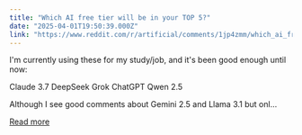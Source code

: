 ```yaml
---
title: "Which AI free tier will be in your TOP 5?"
date: "2025-04-01T19:50:39.000Z"
link: "https://www.reddit.com/r/artificial/comments/1jp4zmm/which_ai_free_tier_will_be_in_your_top_5/"
---
```


I'm currently using these for my study/job, and it's been good enough until now:
  
Claude 3.7
 DeepSeek
 Grok
 ChatGPT
 Qwen 2.5
  
Although I see good comments about Gemini 2.5 and Llama 3.1 but onl...

[Read more](https://www.reddit.com/r/artificial/comments/1jp4zmm/which_ai_free_tier_will_be_in_your_top_5/)
